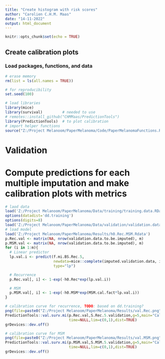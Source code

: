 ```yaml
---
title: "Create histogram with risk scores"
author: "Carolien C.H.M. Maas"
date: "14-11-2022"
output: html_document
---
```


```r
knitr::opts_chunk$set(echo = TRUE)
```

## Create calibration plots

### Load packages, functions, and data 
```r
# erase memory
rm(list = ls(all.names = TRUE))

# for reproducibility
set.seed(100)

# load libraries
library(mice)
library(survival)         # needed to use
# remotes::install_github("CHMMaas/PredictionTools")
library(PredictionTools)  # to plot calibration
# import helper functions
source("Z:/Project Melanoom/PaperMelanoma/Code/PaperMelanomaFunctions.R")
```

# Validation
# Compute predictions for each multiple imputation and make calibration plots with metrics
```r
# laod data
load('Z:/Project Melanoom/PaperMelanoma/Data/training/training.data.RData')
options(datadist='dd.training')
options(digits=8)
load('Z:/Project Melanoom/PaperMelanoma/Data/validation/validation.data.RData')
# load model
load('Z:/Project Melanoom/PaperMelanoma/Results/h0.Rec.MSM.Rdata')
p.Rec.val <- matrix(NA, nrow(validation.data.to.be.imputed), m)
p.MSM.val <- matrix(NA, nrow(validation.data.to.be.imputed), m)
for (i in 1:m){
  # Linear predictor
  lp.val.i <- predict(f.mi.BS.Rec.5,
                      newdata=mice::complete(imputed.validation.data, i),
                      type="lp")

  # Recurrence
  p.Rec.val[, i] <- 1-exp(-h0.Rec*exp(lp.val.i))

  # MSM
  p.MSM.val[, i] <- 1-exp(-h0.MSM*exp(MSM.cal.fact*lp.val.i))
}

# calibration curve for recurrence, TODO: based on dd.training?
png(file=paste0("Z:/Project Melanoom/PaperMelanoma/Results/val.Rec.png"))
PredictionTools::val.surv.mi(p.Rec.val,S.Rec.5.validation,g=5,main="Calibration plot of recurrence for all patients",
                             time=NULL,lim=c(0,1),dist=TRUE)
grDevices::dev.off()

# calibration curve for MSM
png(file=paste0("Z:/Project Melanoom/PaperMelanoma/Results/val.MSM.png"))
PredictionTools::val.surv.mi(p.MSM.val,S.MSM.5.validation,g=5,main="Calibration plot of MSM for all patients",
                             time=NULL,lim=c(0,1),dist=TRUE)
grDevices::dev.off()

```
